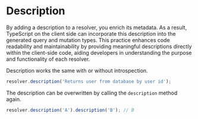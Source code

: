 # Description

By adding a description to a resolver, you enrich its metadata. As a result, TypeScript on the client side can incorporate this description into the generated query and mutation types. This practice enhances code readability and maintainability by providing meaningful descriptions directly within the client-side code, aiding developers in understanding the purpose and functionality of each resolver.

Description works the same with or without introspection.

```ts
resolver.description('Returns user from database by user id');
```

The description can be overwritten by calling the `description` method again.

```ts
resolver.description('A').description('B'); // B
```
